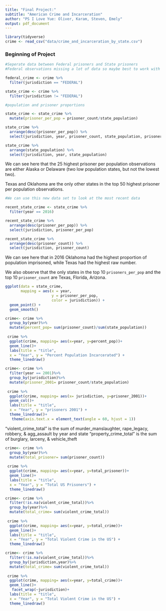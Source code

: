 ```yaml
---
title: "Final Project:"
subtitle: "American Crime and Incarceration"
author: "PS I Love Yue: Oliver, Karam, Steven, Emely"
output: pdf_document
---
```


```r
library(tidyverse)
crime <- read_csv("data/crime_and_incarceration_by_state.csv") 
```


### Beginning of Project

```r
#Seperate data between Federal prisoners and State prisoners
#Federal observations missing a lot of data so maybe best to work with state

federal_crime <- crime %>%
  filter(jurisdiction == "FEDERAL")

state_crime <- crime %>%
  filter(jurisdiction != "FEDERAL")
```


```r
#population and prisoner proportions

state_crime <- state_crime %>%
  mutate(prisoner_per_pop = prisoner_count/state_population)

state_crime %>%
  arrange(desc(prisoner_per_pop)) %>%
  select(jurisdiction, year, prisoner_count, state_population, prisoner_per_pop)

state_crime %>%
  arrange(state_population) %>%
  select(jurisdiction, year, state_population)

```
We can see here that the 25 highest prisoner per population observations 
are either Alaska or Delaware (two low population states, but not the lowest 
two).

Texas and Oklahoma are the only other states in the top 50 highest prisoner per 
population observations.


```r
#We can use this new data set to look at the most recent data

recent_state_crime <- state_crime %>%
  filter(year == 2016)

recent_state_crime %>%
  arrange(desc(prisoner_per_pop)) %>%
  select(jurisdiction, prisoner_per_pop)

recent_state_crime %>%
  arrange(desc(prisoner_count)) %>%
  select(jurisdiction, prisoner_count)


```
We can see here that in 2016 Oklahoma had the highest proportion of population 
imprisoned, while Texas had the highest raw number.

We also observe that the only states in the top 10 `prisoners_per_pop` and the 
top 10 `prisoner_count` are Texas, Florida, Arizona.




```r

ggplot(data = state_crime, 
       mapping = aes(x = year,
                     y = prisoner_per_pop,
                     color = jurisdiction)) +
  geom_point() + 
  geom_smooth()
```


```r
crime<- crime %>%
  group_by(year)%>%
  mutate(percent_pop= sum(prisoner_count)/sum(state_population))
  
 crime %>% 
  ggplot(crime, mapping= aes(x=year, y=percent_pop))+
  geom_line()+
  labs(title = "title",
  x = "Year", y = "Percent Population Incarcerated") +
  theme_linedraw()
```


```r
crime<- crime %>%
  filter(year == 2001)%>%
  group_by(jurisdiction)%>%
  mutate(prisoner_2001= prisoner_count/state_population)
  
 crime %>% 
  ggplot(crime, mapping= aes(x= jurisdiction, y=prisoner_2001))+
  geom_col()+
  labs(title = "title",
  x = "Year", y = "prisoners 2001") +
  theme_linedraw()+ 
   theme(axis.text.x = element_text(angle = 60, hjust = 1))
```

"violent_crime_total" is the sum of murder_manslaughter, rape_legacy, robbery, & agg_assault by year and state
"property_crime_total" is the sum of burglary, larceny, & vehicle_theft


```r
crime<- crime %>%
  group_by(year)%>%
  mutate(total_prisoner= sum(prisoner_count))
  
 crime %>% 
  ggplot(crime, mapping= aes(x=year, y=total_prisoner))+
  geom_line()+
  labs(title = "title",
  x = "Year", y = "Total US Prisoners") +
  theme_linedraw()
```

```r
crime<- crime %>%
  filter(!is.na(violent_crime_total))%>%
  group_by(year)%>%
  mutate(total_crime= sum(violent_crime_total))
  
 crime %>% 
  ggplot(crime, mapping= aes(x=year, y=total_crime))+
  geom_line()+
  labs(title = "title",
  x = "Year", y = "Total Violent Crime in the US") +
  theme_linedraw()
```

```r
crime<- crime %>%
  filter(!is.na(violent_crime_total))%>%
  group_by(jurisdiction,year)%>%
  mutate(total_crime= sum(violent_crime_total))
  
 crime %>% 
  ggplot(crime, mapping= aes(x=year, y=total_crime))+
  geom_line()+
   facet_wrap(~jurisdiction)+
  labs(title = "title",
  x = "Year", y = "Total Violent Crime in the US") +
  theme_linedraw()
```

